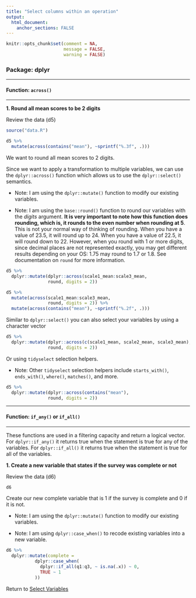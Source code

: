```yaml
---
title: "Select columns within an operation"
output: 
  html_document:
    anchor_sections: FALSE
---
```


```r
knitr::opts_chunk$set(comment = NA,
                      message = FALSE,
                      warning = FALSE)
```


### Package: dplyr

---

#### Function: `across()`

---

**1\. Round all mean scores to be 2 digits**

Review the data (d5)

```r

source("data.R")

d5 %>%
  mutate(across(contains("mean"), ~sprintf("%.3f", .)))


```

We want to round all mean scores to 2 digits.

Since we want to apply a transformation to multiple variables, we can use the `dplyr::across()` function which allows us to use the `dplyr::select()` semantics.

* Note: I am using the `dplyr::mutate()` function to modify our existing variables.

* Note: I am using the `base::round()` function to round our variables with the *digits* argument. **It is very important to note how this function does rounding, which is, it rounds to the even number when rounding at 5**. This is not your normal way of thinking of rounding. When you have a value of 23.5, it will round up to 24. When you have a value of 22.5, it will round down to 22. However, when you round with 1 or more digits, since decimal places are not represented exactly, you may get different results depending on your OS: 1.75 may round to 1.7 or 1.8. See documentation on `round` for more information.

```r

d5 %>%
  dplyr::mutate(dplyr::across(scale1_mean:scale3_mean,
                round, digits = 2))

```

```r

d5 %>%
  mutate(across(scale1_mean:scale3_mean,
                round, digits = 2)) %>%
  mutate(across(contains("mean"), ~sprintf("%.2f", .)))

```

Similar to `dplyr::select()` you can also select your variables by using a character vector

```r

d5 %>%
  dplyr::mutate(dplyr::across(c(scale1_mean, scale2_mean, scale3_mean),
                round, digits = 2))

```

Or using `tidyselect` selection helpers.

* Note: Other `tidyselect` selection helpers include `starts_with()`, `ends_with()`, `where()`, `matches()`, and more.

```r

d5 %>%
  dplyr::mutate(dplyr::across(contains("mean"),
                round, digits = 2))

```

---

#### Function: `if_any()` or `if_all()`

---

These functions are used in a filtering capacity and return a logical vector. For `dplyr::if_any()` it returns true when the statement is true for any of the variables. For `dplyr::if_all()` it returns true when the statement is true for all of the variables.

**1\. Create a new variable that states if the survey was complete or not**

Review the data (d6)

```r

d6

```

Create our new complete variable that is 1 if the survey is complete and 0 if it is not.

* Note: I am using the `dplyr::mutate()` function to modify our existing variables.

* Note: I am using `dplyr::case_when()` to recode existing variables into a new variable.


```r

d6 %>%
  dplyr::mutate(complete = 
           dplyr::case_when(
             dplyr::if_all(q1:q3, ~ is.na(.x)) ~ 0,
             TRUE ~ 1
           ))

```



Return to [Select Variables](https://github.com/Cghlewis/data-wrangling-functions/wiki/Select-Variables)
